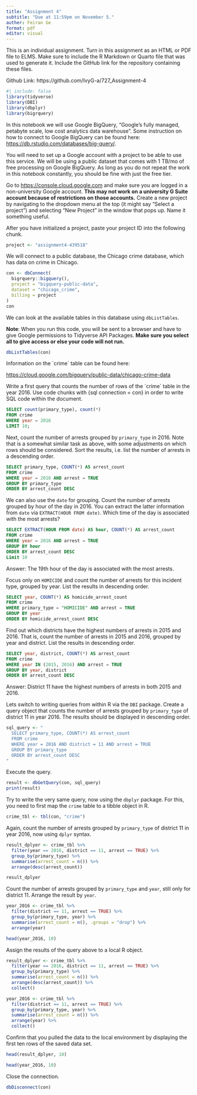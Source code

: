 ```yaml
---
title: "Assignment 4"
subtitle: "Due at 11:59pm on November 5."
auther: Feiran Ge
format: pdf
editor: visual
---
```


This is an individual assignment. Turn in this assignment as an HTML or PDF file to ELMS. Make sure to include the R Markdown or Quarto file that was used to generate it. Include the GitHub link for the repository containing these files.

Github Link: https://github.com/IvyG-a/727_Assignment-4

```r
#| include: false 
library(tidyverse)
library(DBI)
library(dbplyr)
library(bigrquery)
```

In this notebook we will use Google BigQuery, "Google's fully managed, petabyte scale, low cost analytics data warehouse". Some instruction on how to connect to Google BigQuery can be found here: <https://db.rstudio.com/databases/big-query/>.

You will need to set up a Google account with a project to be able to use this service. We will be using a public dataset that comes with 1 TB/mo of free processing on Google BigQuery. As long as you do not repeat the work in this notebook constantly, you should be fine with just the free tier.

Go to <https://console.cloud.google.com> and make sure you are logged in a non-university Google account. **This may not work on a university G Suite account because of restrictions on those accounts.** Create a new project by navigating to the dropdown menu at the top (it might say "Select a project") and selecting "New Project" in the window that pops up. Name it something useful.

After you have initialized a project, paste your project ID into the following chunk.

```r
project <- "assignment4-439518"
```

We will connect to a public database, the Chicago crime database, which has data on crime in Chicago.

```r
con <- dbConnect(
  bigrquery::bigquery(),
  project = "bigquery-public-data",
  dataset = "chicago_crime",
  billing = project
)
con
```

We can look at the available tables in this database using `dbListTables`.

**Note**: When you run this code, you will be sent to a browser and have to give Google permissions to Tidyverse API Packages. **Make sure you select all to give access or else your code will not run.**

```r
dbListTables(con)
```

Information on the \`crime\` table can be found here:

<https://cloud.google.com/bigquery/public-data/chicago-crime-data>

Write a first query that counts the number of rows of the \`crime\` table in the year 2016. Use code chunks with {sql connection = con} in order to write SQL code within the document.

```sql
SELECT count(primary_type), count(*)
FROM crime
WHERE year = 2016
LIMIT 10;
```

Next, count the number of arrests grouped by `primary_type` in 2016. Note that is a somewhat similar task as above, with some adjustments on which rows should be considered. Sort the results, i.e. list the number of arrests in a descending order.

```sql
SELECT primary_type, COUNT(*) AS arrest_count
FROM crime
WHERE year = 2016 AND arrest = TRUE
GROUP BY primary_type
ORDER BY arrest_count DESC
```

We can also use the `date` for grouping. Count the number of arrests grouped by hour of the day in 2016. You can extract the latter information from `date` via `EXTRACT(HOUR FROM date)`. Which time of the day is associated with the most arrests?

```sql
SELECT EXTRACT(HOUR FROM date) AS hour, COUNT(*) AS arrest_count
FROM crime
WHERE year = 2016 AND arrest = TRUE
GROUP BY hour
ORDER BY arrest_count DESC
Limit 10
```

Answer: The 19th hour of the day is associated with the most arrests.

Focus only on `HOMICIDE` and count the number of arrests for this incident type, grouped by year. List the results in descending order.

```sql
SELECT year, COUNT(*) AS homicide_arrest_count
FROM crime
WHERE primary_type = "HOMICIDE" AND arrest = TRUE
GROUP BY year
ORDER BY homicide_arrest_count DESC
```

Find out which districts have the highest numbers of arrests in 2015 and 2016. That is, count the number of arrests in 2015 and 2016, grouped by year and district. List the results in descending order.

```sql
SELECT year, district, COUNT(*) AS arrest_count
FROM crime
WHERE year IN (2015, 2016) AND arrest = TRUE
GROUP BY year, district
ORDER BY arrest_count DESC
```

Answer: District 11 have the highest numbers of arrests in both 2015 and 2016.

Lets switch to writing queries from within R via the `DBI` package. Create a query object that counts the number of arrests grouped by `primary_type` of district 11 in year 2016. The results should be displayed in descending order.

```r
sql_query <- "
  SELECT primary_type, COUNT(*) AS arrest_count
  FROM crime
  WHERE year = 2016 AND district = 11 AND arrest = TRUE
  GROUP BY primary_type
  ORDER BY arrest_count DESC
"
```

Execute the query.

```r
result <- dbGetQuery(con, sql_query)
print(result)
```

Try to write the very same query, now using the `dbplyr` package. For this, you need to first map the `crime` table to a tibble object in R.

```r
crime_tbl <- tbl(con, "crime")
```

Again, count the number of arrests grouped by `primary_type` of district 11 in year 2016, now using `dplyr` syntax.

```r
result_dplyer <- crime_tbl %>%
  filter(year == 2016, district == 11, arrest == TRUE) %>%
  group_by(primary_type) %>%
  summarise(arrest_count = n()) %>%
  arrange(desc(arrest_count))

result_dplyer 
```

Count the number of arrests grouped by `primary_type` and `year`, still only for district 11. Arrange the result by `year`.

```r
year_2016 <- crime_tbl %>%
  filter(district == 11, arrest == TRUE) %>%
  group_by(primary_type, year) %>%
  summarise(arrest_count = n(), .groups = "drop") %>%
  arrange(year)

head(year_2016, 10)
```

Assign the results of the query above to a local R object.

```r
result_dplyer <- crime_tbl %>%
  filter(year == 2016, district == 11, arrest == TRUE) %>%
  group_by(primary_type) %>%
  summarise(arrest_count = n()) %>%
  arrange(desc(arrest_count)) %>%
  collect()

```

```r
year_2016 <- crime_tbl %>%
  filter(district == 11, arrest == TRUE) %>%
  group_by(primary_type, year) %>%
  summarise(arrest_count = n()) %>%
  arrange(year) %>%
  collect()
```

Confirm that you pulled the data to the local environment by displaying the first ten rows of the saved data set.

```r
head(result_dplyer, 10)
```

```r
head(year_2016, 10)
```

Close the connection.

```r
dbDisconnect(con)
```
